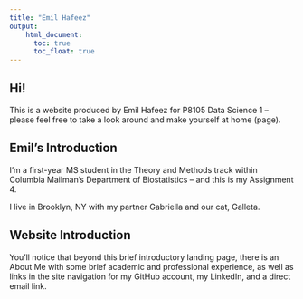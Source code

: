 ```yaml
---
title: "Emil Hafeez"
output:
    html_document:
      toc: true
      toc_float: true
---
```


## Hi! 

This is a website produced by Emil Hafeez for P8105 Data Science 1 -- please feel free to take a look around and make yourself at home (page).  

## Emil's Introduction

I'm a first-year MS student in the Theory and Methods track within Columbia Mailman's Department of Biostatistics -- and this is my Assignment 4. 

I live in Brooklyn, NY with my partner Gabriella and our cat, Galleta. 

## Website Introduction

You'll notice that beyond this brief introductory landing page, there is an About Me with some brief academic and professional experience, as well as links in the site navigation for my GitHub account, my LinkedIn, and a direct email link. 